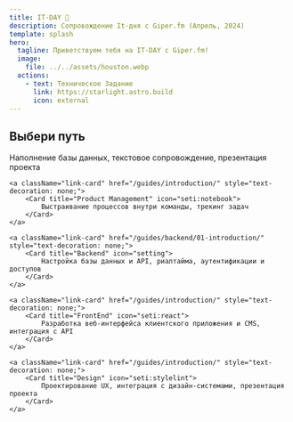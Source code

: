 ```yaml
---
title: IT-DAY 🦖
description: Сопровождение It-дня с Giper.fm (Апрель, 2024)
template: splash
hero:
  tagline: Приветствуем тебя на IT-DAY с Giper.fm!
  image:
    file: ../../assets/houston.webp
  actions:
    - text: Техническое Задание
      link: https://starlight.astro.build
      icon: external
---
```



## Выбери путь

<CardGrid>
	<a className="link-card" href="/guides/introduction/" style="text-decoration: none;">
		<Card title="Content" icon="pencil">
			Наполнение базы данных, текстовое сопровождение, презентация проекта
		</Card>
	</a>

	<a className="link-card" href="/guides/introduction/" style="text-decoration: none;">
		<Card title="Product Management" icon="seti:notebook">
			Выстраивание процессов внутри команды, трекинг задач
		</Card>
	</a>

	<a className="link-card" href="/guides/backend/01-introduction/" style="text-decoration: none;">
		<Card title="Backend" icon="setting">
			Настройка базы данных и API, риалтайма, аутентификации и доступов
		</Card>
	</a>

	<a className="link-card" href="/guides/introduction/" style="text-decoration: none;">
		<Card title="FrontEnd" icon="seti:react">
			Разработка веб-интерфейса клиентского приложения и CMS, интеграция с API
		</Card>
	</a>

	<a className="link-card" href="/guides/introduction/" style="text-decoration: none;">
		<Card title="Design" icon="seti:stylelint">
			Проектирование UX, интеграция с дизайн-системами, презентация проекта
		</Card>
	</a>
</CardGrid>
